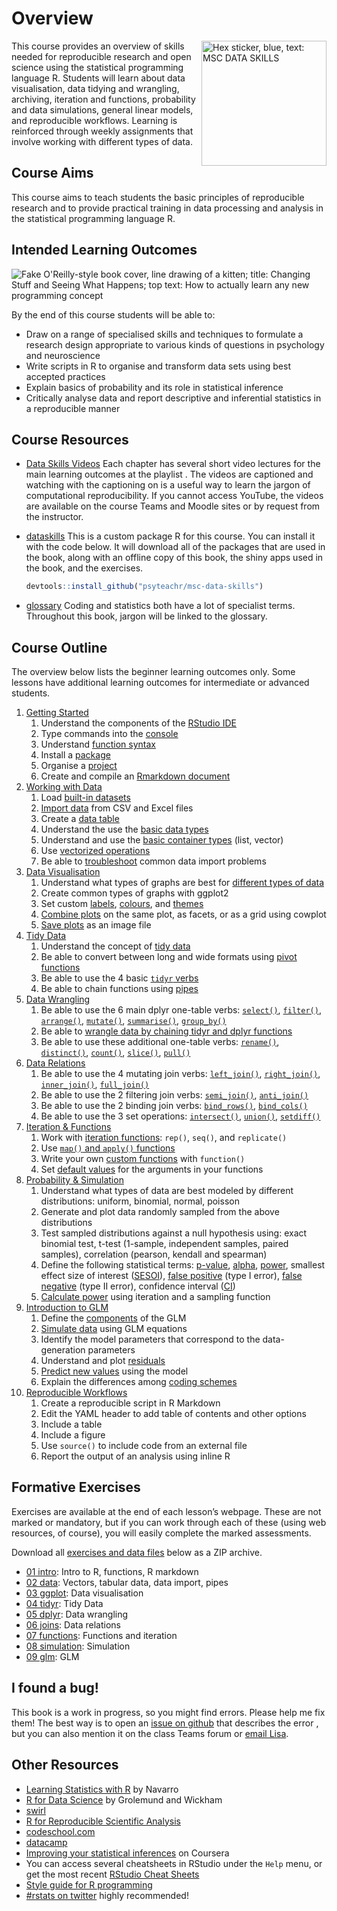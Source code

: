 # Overview {-}

<img src="images/data_skills.png" style="width: 200px; float: right;"
     alt="Hex sticker, blue, text: MSC DATA SKILLS">

This course provides an overview of skills needed for reproducible research and open science using the statistical programming language R. Students will learn about data visualisation, data tidying and wrangling, archiving, iteration and functions, probability and data simulations, general linear models, and reproducible workflows. Learning is reinforced through weekly assignments that involve working with different types of data.


## Course Aims

This course aims to teach students the basic principles of reproducible research and to provide practical training in data processing and analysis in the statistical programming language R.


## Intended Learning Outcomes

<img src="images/memes/changing-stuff.jpg" class="right meme"
     alt="Fake O'Reilly-style book cover, line drawing of a kitten; title: Changing Stuff and Seeing What Happens; top text: How to actually learn any new programming concept"/>

By the end of this course students will be able to:

*	Draw on a range of specialised skills and techniques to formulate a research design appropriate to various kinds of questions in psychology and neuroscience
*	Write scripts in R to organise and transform data sets using best accepted practices
*	Explain basics of probability and its role in statistical inference
*	Critically analyse data and report descriptive and inferential statistics in a reproducible manner

## Course Resources

* [Data Skills Videos](https://www.youtube.com/playlist?list=PLA2iRWVwbpTIweEBHD2dOKjZHK1atRmXt){target="_blank"}
    Each chapter has several short video lectures for the main learning outcomes at the playlist . The videos are captioned and watching with the captioning on is a useful way to learn the jargon of computational reproducibility. If you cannot access YouTube, the videos are available on the course Teams and Moodle sites or by request from the instructor.

* [dataskills](https://github.com/psyteachr/msc-data-skills){target="_blank"}
    This is a custom package R for this course. You can install it with the code below. It will download all of the packages that are used in the book, along with an offline copy of this book, the shiny apps used in the book, and the exercises.
    
    ```r
    devtools::install_github("psyteachr/msc-data-skills")
    ```

* [glossary](https://github.com/psyteachr/glossary){target="_blank"}
    Coding and statistics both have a lot of specialist terms. Throughout this book, jargon will be linked to the glossary.


## Course Outline

The overview below lists the beginner learning outcomes only. Some lessons have additional learning outcomes for intermediate or advanced students.

1. [Getting Started](#intro)
    1. Understand the components of the [RStudio IDE](#rstudio_ide)
    2. Type commands into the [console](#console)
    3. Understand [function syntax](#function_syx)
    4. Install a [package](#install-package)
    5. Organise a [project](#projects)
    6. Create and compile an [Rmarkdown document](#rmarkdown)

2. [Working with Data](#data)
    1. Load [built-in datasets](#builtin)
    2. [Import data](#import_data) from CSV and Excel files
    3. Create a [data table](#tables)
    4. Understand the use the [basic data types](#data_types)
    5. Understand and use the [basic container types](#containers) (list, vector)
    6. Use [vectorized operations](#vectorized_ops)
    7. Be able to [troubleshoot](#Troubleshooting) common data import problems

3. [Data Visualisation](#ggplot)
    1. Understand what types of graphs are best for [different types of data](#vartypes)
    2. Create common types of graphs with ggplot2
    3. Set custom [labels](#custom-labels),  [colours](#custom-colours), and [themes](#themes)
    4. [Combine plots](combo_plots) on the same plot, as facets, or as a grid using cowplot
    5. [Save plots](#ggsave) as an image file

4. [Tidy Data](#tidyr)
    1. Understand the concept of [tidy data](#tidy-data)
    2. Be able to convert between long and wide formats using [pivot functions](#pivot)
    3. Be able to use the 4 basic [`tidyr` verbs](#tidy-verbs)
    4. Be able to chain functions using [pipes](#pipes)

5. [Data Wrangling](#dplyr)
    1. Be able to use the 6 main dplyr one-table verbs: [`select()`](#select), [`filter()`](#filter), [`arrange()`](#arrange), [`mutate()`](#mutate), [`summarise()`](#summarise), [`group_by()`](#group_by)
    2. Be able to [wrangle data by chaining tidyr and dplyr functions](#all-together)
    3. Be able to use these additional one-table verbs: [`rename()`](#rename), [`distinct()`](#distinct), [`count()`](#count), [`slice()`](#slice), [`pull()`](#pull)

6. [Data Relations](#joins)
    1. Be able to use the 4 mutating join verbs: [`left_join()`](#left_join), [`right_join()`](#right_join), [`inner_join()`](#inner_join), [`full_join()`](#full_join)
    2. Be able to use the 2 filtering join verbs: [`semi_join()`](#semi_join), [`anti_join()`](#anti_join)
    3. Be able to use the 2 binding join verbs: [`bind_rows()`](#bind_rows), [`bind_cols()`](#bind_cols)
    4. Be able to use the 3 set operations: [`intersect()`](#intersect), [`union()`](#union), [`setdiff()`](#setdiff)

7. [Iteration & Functions](#func)
    1. Work with [iteration functions](#iteration-functions): `rep()`, `seq()`, and `replicate()`
    2. Use [`map()` and `apply()` functions](#map-apply) 
    3. Write your own [custom functions](#custom-functions) with `function()`
    4. Set [default values](#defaults) for the arguments in your functions

8. [Probability & Simulation](#sim)
    1. Understand what types of data are best modeled by different distributions: uniform, binomial, normal, poisson
    2. Generate and plot data randomly sampled from the above distributions
    3. Test sampled distributions against a null hypothesis using: exact binomial test, t-test (1-sample, independent samples, paired samples), correlation (pearson, kendall and spearman)
    4. Define the following statistical terms: [p-value](#p-value), [alpha](#alpha), [power](#power), smallest effect size of interest ([SESOI](#sesoi)), [false positive](#false-pos) (type I error), [false negative](#false-neg) (type II error), confidence interval ([CI](#conf-inf))
    5. [Calculate power](#calc-power) using iteration and a sampling function

9. [Introduction to GLM](#glm)
    1. Define the [components](#glm-components) of the GLM
    2. [Simulate data](#sim-glm) using GLM equations
    3. Identify the model parameters that correspond to the data-generation parameters
    4. Understand and plot [residuals](#residuals)
    5. [Predict new values](#predict) using the model
    6. Explain the differences among [coding schemes](#coding-schemes) 

10. [Reproducible Workflows](#repro)
    1. Create a reproducible script in R Markdown
    2. Edit the YAML header to add table of contents and other options
    3. Include a table 
    4. Include a figure 
    5. Use `source()` to include code from an external file 
    6. Report the output of an analysis using inline R



## Formative Exercises

Exercises are available at the end of each lesson's webpage. These are not marked or mandatory, but if you can work through each of these (using web resources, of course), you will easily complete the marked assessments. 

Download all [exercises and data files](exercises/msc-data-skills-exercises.zip) below as a ZIP archive.

* [01 intro](exercises/01_intro_exercise.Rmd): Intro to R, functions, R markdown
* [02 data](exercises/02_data_exercise.Rmd): Vectors, tabular data, data import, pipes
* [03 ggplot](exercises/03_ggplot_exercise.Rmd): Data visualisation
* [04 tidyr](exercises/04_tidyr_exercise.Rmd): Tidy Data
* [05 dplyr](exercises/05_dplyr_exercise.Rmd): Data wrangling
* [06 joins](exercises/06_joins_exercise.Rmd): Data relations
* [07 functions](exercises/07_func_exercise.Rmd): Functions and iteration
* [08 simulation](exercises/08_sim_exercise.Rmd): Simulation
* [09 glm](exercises/09_glm_exercise.Rmd): GLM


## I found a bug!

This book is a work in progress, so you might find errors. Please help me fix them! The best way is to open an [issue on github](https://github.com/PsyTeachR/msc-data-skills/issues){target="_blank"} that describes the error
, but you can also mention it on the class Teams forum or [email Lisa](mailto:lisa.debruine@glasgow.ac.uk?subject=msc-data-skills).

## Other Resources 

- [Learning Statistics with R](https://learningstatisticswithr-bookdown.netlify.com) by Navarro
- [R for Data Science](http://r4ds.had.co.nz) by Grolemund and Wickham
- [swirl](http://swirlstats.com)
- [R for Reproducible Scientific Analysis](http://swcarpentry.github.io/r-novice-gapminder/)
- [codeschool.com](http://tryr.codeschool.com)
- [datacamp](https://www.datacamp.com/courses/free-introduction-to-r)
- [Improving your statistical inferences](https://www.coursera.org/learn/statistical-inferences/) on Coursera
- You can access several cheatsheets in RStudio under the `Help` menu, or get the most recent [RStudio Cheat Sheets](https://www.rstudio.com/resources/cheatsheets/) 
- [Style guide for R programming](http://style.tidyverse.org)
- [#rstats on twitter](https://twitter.com/search?q=%2523rstats) highly recommended!